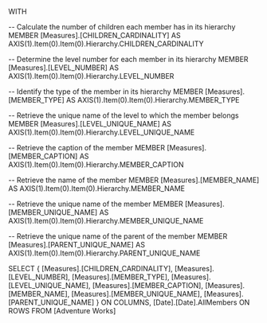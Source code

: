 WITH 

-- Calculate the number of children each member has in its hierarchy
MEMBER [Measures].[CHILDREN_CARDINALITY]
AS AXIS(1).Item(0).Item(0).Hierarchy.CHILDREN_CARDINALITY

-- Determine the level number for each member in its hierarchy
MEMBER [Measures].[LEVEL_NUMBER]
AS AXIS(1).Item(0).Item(0).Hierarchy.LEVEL_NUMBER

-- Identify the type of the member in its hierarchy
MEMBER [Measures].[MEMBER_TYPE]
AS AXIS(1).Item(0).Item(0).Hierarchy.MEMBER_TYPE

-- Retrieve the unique name of the level to which the member belongs
MEMBER [Measures].[LEVEL_UNIQUE_NAME]
AS AXIS(1).Item(0).Item(0).Hierarchy.LEVEL_UNIQUE_NAME

-- Retrieve the caption of the member
MEMBER [Measures].[MEMBER_CAPTION]
AS AXIS(1).Item(0).Item(0).Hierarchy.MEMBER_CAPTION

-- Retrieve the name of the member
MEMBER [Measures].[MEMBER_NAME]
AS AXIS(1).Item(0).Item(0).Hierarchy.MEMBER_NAME

-- Retrieve the unique name of the member
MEMBER [Measures].[MEMBER_UNIQUE_NAME]
AS AXIS(1).Item(0).Item(0).Hierarchy.MEMBER_UNIQUE_NAME

-- Retrieve the unique name of the parent of the member
MEMBER [Measures].[PARENT_UNIQUE_NAME]
AS AXIS(1).Item(0).Item(0).Hierarchy.PARENT_UNIQUE_NAME

SELECT {
	[Measures].[CHILDREN_CARDINALITY],
	[Measures].[LEVEL_NUMBER],
	[Measures].[MEMBER_TYPE],
	[Measures].[LEVEL_UNIQUE_NAME],
	[Measures].[MEMBER_CAPTION],
	[Measures].[MEMBER_NAME],
	[Measures].[MEMBER_UNIQUE_NAME],
	[Measures].[PARENT_UNIQUE_NAME]
}
ON COLUMNS,
[Date].[Date].AllMembers ON ROWS
FROM [Adventure Works]




